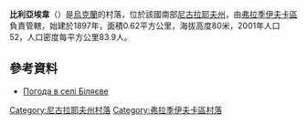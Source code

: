 {{coord|47|38|14|N|30|33|34|E|scale:100000|display=title}}

'''比利亞埃韋'''（{{lang-uk|Біляєве}}）是[[烏克蘭|烏克蘭]]的村落，位於該國南部[[尼古拉耶夫州|尼古拉耶夫州]]，由[[弗拉季伊夫卡區|弗拉季伊夫卡區]]負責管轄，始建於1897年，面積0.62平方公里，海拔高度80米，2001年人口52，人口密度每平方公里83.9人。

==參考資料==
* [http://weather.in.ua/ua/nikolaevskaja/1397 Погода в селі Біляєве] {{Wayback|url=http://weather.in.ua/ua/nikolaevskaja/1397 |date=20160606145544 }}

[[Category:尼古拉耶夫州村落|Category:尼古拉耶夫州村落]]
[[Category:弗拉季伊夫卡區村落|Category:弗拉季伊夫卡區村落]]


{{Mykolaiv-geo-stub}}